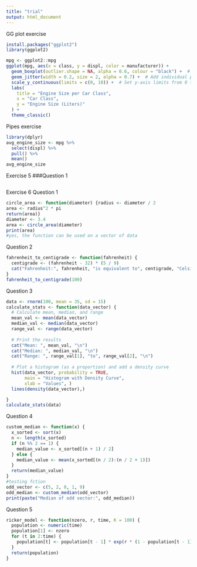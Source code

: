 ```yaml
---
title: "trial"
output: html_document
---
```

GG plot exercise
```r
install.packages("ggplot2")  
library(ggplot2)

mpg <- ggplot2::mpg  
ggplot(mpg, aes(x = class, y = displ, color = manufacturer)) +
  geom_boxplot(outlier.shape = NA, alpha = 0.6, colour = "black") +  # Boxplot with black outlines
  geom_jitter(width = 0.2, size = 2, alpha = 0.7) +  # Add individual points
  scale_y_continuous(limits = c(0, 10)) +  # Set y-axis limits from 0 to 10
  labs(
    title = "Engine Size per Car Class",
    x = "Car Class",
    y = "Engine Size (Liters)"
  ) +
  theme_classic()

```
Pipes exercise
```r
library(dplyr)
avg_engine_size <- mpg %>%
  select(displ) %>%     
  pull() %>%            
  mean()             
avg_engine_size
```
Exercise 5
###Question 1
```r


```
Exercise 6
Question 1
```r
circle_area <- function(diameter) {radius <- diameter / 2 
area <- radius^2 * pi
return(area)}
diameter <- 3.4
area <- circle_area(diameter)
print(area)
#yes, the function can be used on a vector of data
```
Question 2
```r
fahrenheit_to_centigrade <- function(fahrenheit) {
  centigrade <- (fahrenheit - 32) * (5 / 9)  
  cat("Fahrenheit:", fahrenheit, "is equivalent to", centigrade, "Celsius.\n")
}
fahrenheit_to_centigrade(100)

```
Question 3
```r
data <- rnorm(100, mean = 35, sd = 15)
calculate_stats <- function(data_vector) {
  # Calculate mean, median, and range
  mean_val <- mean(data_vector)
  median_val <- median(data_vector)
  range_val <- range(data_vector)
  
  # Print the results
  cat("Mean: ", mean_val, "\n")
  cat("Median: ", median_val, "\n")
  cat("Range: ", range_val[1], "to", range_val[2], "\n")
  
  # Plot a histogram (as a proportion) and add a density curve
  hist(data_vector, probability = TRUE, 
       main = "Histogram with Density Curve", 
       xlab = "Values", )
  lines(density(data_vector),) 

}
calculate_stats(data)

```
Question 4
```r
custom_median <- function(x) {
  x_sorted <- sort(x)
  n <- length(x_sorted)
  if (n %% 2 == 1) {
    median_value <- x_sorted[(n + 1) / 2]
  } else {
    median_value <- mean(x_sorted[(n / 2):(n / 2 + 1)])
  }
  return(median_value)
}
#testing fction
odd_vector <- c(5, 2, 8, 1, 9)
odd_median <- custom_median(odd_vector)
print(paste("Median of odd vector:", odd_median))

```
Question 5
```r
ricker_model <- function(nzero, r, time, K = 100) {
  population <- numeric(time)
  population[1] <- nzero
  for (t in 2:time) {
    population[t] <- population[t - 1] * exp(r * (1 - population[t - 1] / K))
  }
  return(population)
}
```
